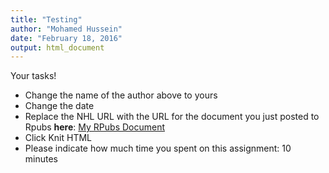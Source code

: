 ```yaml
---
title: "Testing"
author: "Mohamed Hussein"
date: "February 18, 2016"
output: html_document
---
```


Your tasks!

* Change the name of the author above to yours
* Change the date
* Replace the NHL URL with the URL for the document you just posted to Rpubs **here**: [My RPubs Document](https://github.com/mhusseinmidd/HW-0.git)
* Click Knit HTML
* Please indicate how much time you spent on this assignment: 10 minutes 
